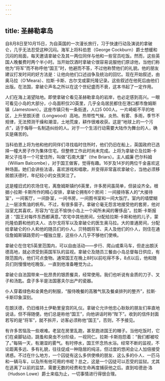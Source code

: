 ```yaml
---
---
---
```

title: 圣赫勒拿岛
---




自8月8日至10月15日，为自英国的一次漫长旅行，习于快速行动及演说的拿破仑，几乎无法忍受这种沉闷。海军上将科伯恩（George Cockburn）爵士想缓和沉闷的局面，每天邀请拿破仑及其一两位同伴与他和一些官员吃饭。然而，这些英国人晚餐费时两个半小时。当开始饮酒时拿破仑很容易说服他们原谅他，当他们称他为“将军”而不称呼他“国王”时，他避而不答，不过他称赞他们的礼貌。他的朋友建议打发时间的好方法是：让他向他们口述战争及统治的回忆。现在开始叙述，由奥马拉（O’Meara）、拉斯·卡斯、古尔戈或蒙托隆记录。这些叙述在他死后由他们出版。在法国，拿破仑声名之所以在这个世纪盛而不衰，这本书起了一定作用。

人们在海上渴望陆地。即使拿破仑看见圣赫勒拿岛的岩岸，也必定感到高兴。一眼可看见小岛的大部分，小岛面积仅20英里，几乎全岛居民都住在港口都市詹姆斯镇（Jamestown）。这座市镇只有一条街道，人口5 000人。一片崎岖不平的地区，上升至朗沃德（Longwood）高地。热带性气候，炎热、有雾、多雨，季节不规律，无法预测干燥和潮湿，土地荒废，耕作很难收获。这是“地球上的一个污点”，适于侮辱一名制造纠纷的人。对于一个生活行动需要大陆作为舞台的人，确实是痛苦的。

当科伯恩上将为他和他的同伴们寻找临时住所时，他们仍旧在船上，英国政府已选择一幢大房子作为集体住宅。但整修工作此时尚未完成。上将为拿破仑及拉斯·卡斯父子找寻一个可爱住所，叫做“石南大厦”（the Briars）。主人威廉·巴尔科姆（William Balcombe），对于国王做客，觉得有趣。16岁及14岁的两位千金喜欢这种场面。她们会讲些法语，喜欢游戏和唱歌，并变得非常喜欢拿破仑，当他必须移居朗沃德时，年纪较小的女孩哭泣了。

这是幢旧式的农场住宅，离詹姆斯镇约6英里，许多房间虽简单，但装设齐全。根据小拉斯·卡斯所作的精心安排，拿破仑拥有6个房间：一间接待客人的“大接待室”，一间客厅，一间卧室，一间书房，一间图书室和一间大饭厅。室内的墙壁糊上一层涂焦油的帆布。不过，有很多窗子。拿破仑毫无怨言地接受他的套房，他对浴室尤其喜欢，形容为“在这不愉快小岛上一个闻所未闻的奢侈品”。拉斯·卡斯报道：“国王对每件东西都满意。”农宅中其他房间，分配给拉斯·卡斯和他的儿子，蒙托隆伯爵和他的夫人、古尔戈将军以及拿破仑的医生奥马拉。大的普通房间，分配给拿破仑的仆人和他的随员们的仆人。贝特朗将军、夫人及他们的仆人，则住在通往詹姆斯镇路旁的一幢独立屋，这些仆人几乎不够他们使唤。

拿破仑在住宅5英里范围内，可以自由活动——步行、爬山或乘马车，但走出朗沃德高地，就必须受到英国军队的监视。拿破仑及随员三餐由小岛总督每日供应，有限范围内，他们可点食物。通常国王在晚上8时以前吃得不多，8点以后，他和随员们则慢慢地吃晚饭，一直到他准备睡觉为止。

拿破仑自法国带来一批昂贵的银质餐具，经常使用。我们也听说有金质的刀子、叉子和汤匙。盘子多半是法国塞夫尔出产的瓷器。

仆人穿着绿色和金黄色的制服，“服侍晚餐的高雅气氛及餐桌排列的整齐”，拉斯·卡斯印象深刻。

在朗沃德，仍旧维持土伊勒里皇宫的礼仪。拿破仑允许他忠心耿耿的朋友们率直地说话，但不得随便。他们总是称他“国王”，向他讲话时称“陛下”。收到的信件封面若写的是“将军”，就不拆开，访客必须称他“国王”，否则，不予接见。

有许多苦恼及一些艰难。老鼠在房里乱跑，甚至跑进国王的帽子。当他吃饭时，它们在桌脚钻动，跳蚤和臭虫不分阶级，一视同仁。拉斯·卡斯抱怨着：“我们都被咬了。”每隔一天，有潮湿的雾气。有时停水，国王怀念热水浴。经常不断的监视，不论距离多远、多有礼貌，往往促成一种隐居的纯洁，但过度的悠闲会让人加倍接受诱惑。不过在什么地方，一个囚徒有这么多供使唤的朋友、这么多的仆人、一匹马和一辆马车，以及所有他可用的书呢？总之，这是一个囚徒可以忍受的监狱。尤其在逃离了以前的监禁，需要无数的经费和生命再度捕获他之后。直到哈德逊·洛（Hudson Lowe）爵士来临为止，一切事情进行得很合理。